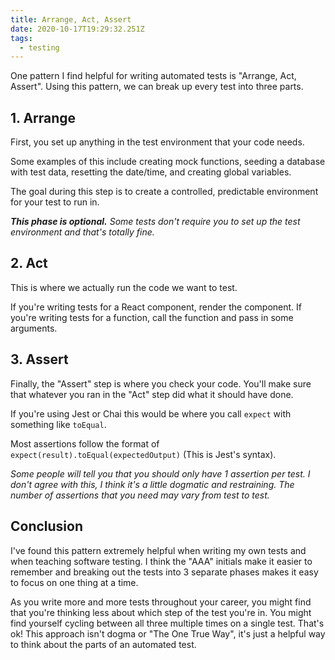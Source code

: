```yaml
---
title: Arrange, Act, Assert
date: 2020-10-17T19:29:32.251Z
tags:
  - testing
---
```


One pattern I find helpful for writing automated tests is "Arrange, Act, Assert". Using this pattern, we can break up every test into three parts.

## 1. Arrange

First, you set up anything in the test environment that your code needs.

Some examples of this include creating mock functions, seeding a database with test data, resetting the date/time,  and creating global variables.

The goal during this step is to create a controlled, predictable environment for your test to run in.

<Callout heading="Sidenote">

_**This phase is optional.** Some tests don't require you to set up the test environment and that's totally fine._

</Callout>

## 2. Act

This is where we actually run the code we want to test. 

If you're writing tests for a React component, render the component. If you're writing tests for a function, call the function and pass in some arguments.

## 3. Assert

Finally, the "Assert" step is where you check your code. You'll make sure that whatever you ran in the "Act" step did what it should have done.

If you're using Jest or Chai this would be where you call `expect` with something like `toEqual`.

Most assertions follow the format of `expect(result).toEqual(expectedOutput)` (This is Jest's syntax).

<Callout heading="Sidenote">

_Some people will tell you that you should only have 1 assertion per test. I don't agree with this, I think it's a little dogmatic and restraining. The number of assertions that you need may vary from test to test._

</Callout>

## Conclusion

I've found this pattern extremely helpful when writing my own tests and when teaching software testing. I think the "AAA" initials make it easier to remember and breaking out the tests into 3 separate phases makes it easy to focus on one thing at a time.

As you write more and more tests throughout your career, you might find that you're thinking less about which step of the test you're in. You might find yourself cycling between all three multiple times on a single test. That's ok! This approach isn't dogma or "The One True Way", it's just a helpful way to think about the parts of an automated test.
